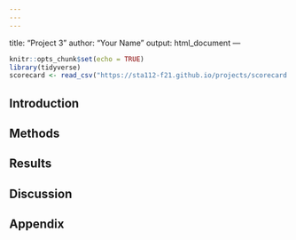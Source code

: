 ```yaml
---
---
---
```

title: "Project 3"
author: "Your Name"
output: html_document
---

```r
knitr::opts_chunk$set(echo = TRUE)
library(tidyverse)
scorecard <- read_csv("https://sta112-f21.github.io/projects/scorecard.csv")
```

## Introduction

## Methods

## Results

## Discussion

## Appendix

